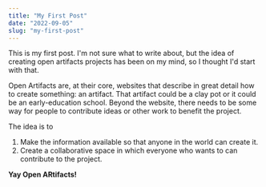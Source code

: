 ```yaml
---
title: "My First Post"
date: "2022-09-05"
slug: "my-first-post"
---
```


This is my first post. I'm not sure what to write about, but the idea of creating open artifacts projects has been on my mind, so I thought I'd start with that.

Open Artifacts are, at their core, websites that describe in great detail how to create something: an artifact. That artifact could be a clay pot or it could be an early-education school. Beyond the website, there needs to be some way for people to contribute ideas or other work to benefit the project.

The idea is to

1. Make the information available so that anyone in the world can create it.
2. Create a collaborative space in which everyone who wants to can contribute to the project.

**Yay Open ARtifacts!**